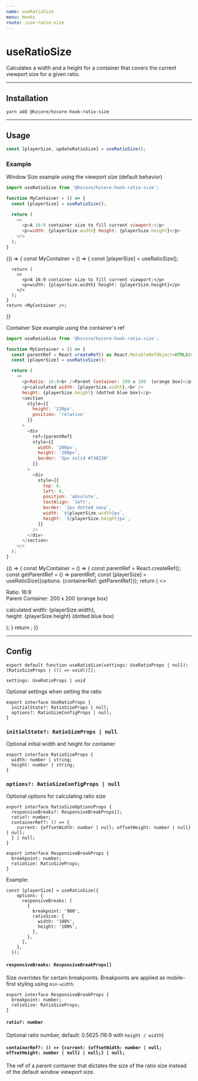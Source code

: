 ```yaml
---
name: useRatioSize
menu: Hooks
route: /use-ratio-size
---
```



# useRatioSize

Calculates a width and a height for a container that covers the current viewport size for a given ratio.
<hr />

## Installation

```shell
yarn add @hzcore/hzcore-hook-ratio-size
```
<Props of={useRatioSize}  />
<hr />

## Usage

```js
const [playerSize, updateRatioSize] = useRatioSize();
```

### Example
Window Size example using the viewport size (default behavior)
```js
import useRatioSize from '@hzcore/hzcore-hook-ratio-size';

function MyContainer = () => {
  const [playerSize] = useRatioSize();

  return (
    <>
      <p>A 16:9 container size to fill current viewport:</p>
      <p>width: {playerSize.width} height: {playerSize.height}</p>
    </>
  );
}
```

<Playground>
  {() => {
    const MyContainer = () => {
      const [playerSize] = useRatioSize();

      return (
        <>
          <p>A 16:9 container size to fill current viewport:</p>
          <p>width: {playerSize.width} height: {playerSize.height}</p>
        </>
      );
    }
    return <MyContainer />;
  }}
</Playground>

Container Size example using the container's ref
```js
import useRatioSize from '@hzcore/hzcore-hook-ratio-size';

function MyContainer = () => {
  const parentRef = React.createRef() as React.MutableRefObject<HTMLDivElement | null>;
  const [playerSize] = useRatioSize();

  return (
    <>
      <p>Ratio: 16:9<br />Parent Container: 200 x 200  (orange box)</p>
      <p>calculated width: {playerSize.width},<br />
      height: {playerSize.height} (dotted blue box)</p>
      <section 
        style={{
          height: '230px', 
          position: 'relative'
        }}
      >
        <div 
          ref={parentRef} 
          style={{
            width: '200px', 
            height: '200px', 
            border: '2px solid #f38230'
          }}
        >
          <div 
            style={{
              top: 0, 
              left: 0, 
              position: 'absolute', 
              textAlign: 'left', 
              border: `2px dotted navy`,
              width: `${playerSize.width}px`, 
              height: `${playerSize.height}px`, 
            }} 
          />
        </div>
      </section>
    </>
  );
}
```

<Playground>
  {() => {
    const MyContainer = () => {
      const parentRef = React.createRef();
      const getParentRef = () => parentRef;
      const [playerSize] = useRatioSize({options: {containerRef: getParentRef}});
      return (
        <>
          <p>Ratio: 16:9<br />Parent Container: 200 x 200  (orange box)</p>
          <p>calculated width: {playerSize.width},<br />
          height: {playerSize.height} (dotted blue box)</p>
          <section 
            style={{
              height: '230px', 
              position: 'relative'
            }}
          >
            <div 
              ref={parentRef} 
              style={{
                width: '200px', 
                height: '200px', 
                border: '2px solid #f38230'
              }}
            >
              <div 
                style={{
                  top: 0, 
                  left: 0, 
                  position: 'absolute', 
                  textAlign: 'left', 
                  border: `2px dotted navy`,
                  width: `${playerSize.width}px`, 
                  height: `${playerSize.height}px`, 
                }} 
              />
            </div>
          </section>
        </>
      );
    }
    return <MyContainer />;
  }}
</Playground>

<hr />

## Config
```tsx
export default function useRatioSize(settings: UseRatioProps | null): (RatioSizeProps | (() => void))[];
```

`settings: UseRatioProps | void`

Optional settings when setting the ratio
```tsx
export interface UseRatioProps {
  initialState?: RatioSizeProps | null;
  options?: RatioSizeConfigProps | null;
}
```

### `initialState?: RatioSizeProps | null`
Optional initial width and height for container
```tsx
export interface RatioSizeProps {
  width: number | string;
  height: number | string;
}
```

### `options?: RatioSizeConfigProps | null`
Optional options for calculating ratio size
```tsx
export interface RatioSizeOptionsProps {
  responsiveBreaks?: ResponsiveBreakProps[];
  ratio?: number;
  containerRef?: () => {
    current: {offsetWidth: number | null; offsetHeight: number | null} | null;
  } | null;
}

export interface ResponsiveBreakProps {
  breakpoint: number;
  ratioSize: RatioSizeProps;
}
```
  Example:
  ```tsx
  const [playerSize] = useRatioSize({
      options: {
        responsiveBreaks: [
          {
            breakpoint: '900',
            ratioSize: {
              width: '100%',
              height: '100%',
            },
          },
        ],
      },
    });
  ```

#### `responsiveBreaks: ResponsiveBreakProps[]`
Size overrides for certain breakpoints. Breakpoints are applied as mobile-first styling using `min-width`.
```tsx
export interface ResponsiveBreakProps {
  breakpoint: number;
  ratioSize: RatioSizeProps;
}
```

#### `ratio?: number` 
Optional ratio number, default: 0.5625 (16:9 with `height / width`)

#### `containerRef?: () => {current: {offsetWidth: number | null; offsetHeight: number | null} | null;} | null;`
The ref of a parent container that dictates the size of the ratio size instead of the default window viewport size.
